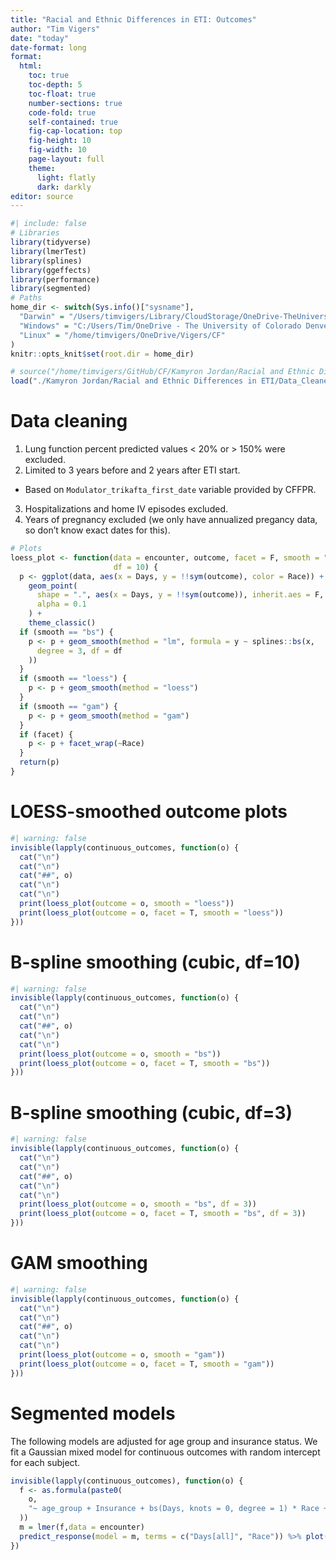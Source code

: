 ```yaml
---
title: "Racial and Ethnic Differences in ETI: Outcomes"
author: "Tim Vigers"
date: "today"
date-format: long
format:
  html:
    toc: true
    toc-depth: 5
    toc-float: true
    number-sections: true
    code-fold: true
    self-contained: true
    fig-cap-location: top
    fig-height: 10
    fig-width: 10
    page-layout: full
    theme:
      light: flatly
      dark: darkly
editor: source
---
```


```r
#| include: false
# Libraries
library(tidyverse)
library(lmerTest)
library(splines)
library(ggeffects)
library(performance)
library(segmented)
# Paths
home_dir <- switch(Sys.info()["sysname"],
  "Darwin" = "/Users/timvigers/Library/CloudStorage/OneDrive-TheUniversityofColoradoDenver/Vigers/CF",
  "Windows" = "C:/Users/Tim/OneDrive - The University of Colorado Denver/Vigers/CF",
  "Linux" = "/home/timvigers/OneDrive/Vigers/CF"
)
knitr::opts_knit$set(root.dir = home_dir)
```

```r
# source("/home/timvigers/GitHub/CF/Kamyron Jordan/Racial and Ethnic Differences in ETI/create_outcomes_dataset.R")
load("./Kamyron Jordan/Racial and Ethnic Differences in ETI/Data_Cleaned/outcomes_dataset.RData")
```

# Data cleaning

1. Lung function percent predicted values < 20% or > 150% were excluded.
2. Limited to 3 years before and 2 years after ETI start.
  - Based on `Modulator_trikafta_first_date` variable provided by CFFPR.
3. Hospitalizations and home IV episodes excluded.
4. Years of pregnancy excluded (we only have annualized pregancy data, so don't know exact dates for this).

```r
# Plots
loess_plot <- function(data = encounter, outcome, facet = F, smooth = "bs",
                       df = 10) {
  p <- ggplot(data, aes(x = Days, y = !!sym(outcome), color = Race)) +
    geom_point(
      shape = ".", aes(x = Days, y = !!sym(outcome)), inherit.aes = F,
      alpha = 0.1
    ) +
    theme_classic()
  if (smooth == "bs") {
    p <- p + geom_smooth(method = "lm", formula = y ~ splines::bs(x,
      degree = 3, df = df
    ))
  }
  if (smooth == "loess") {
    p <- p + geom_smooth(method = "loess")
  }
  if (smooth == "gam") {
    p <- p + geom_smooth(method = "gam")
  }
  if (facet) {
    p <- p + facet_wrap(~Race)
  }
  return(p)
}
```

# LOESS-smoothed outcome plots

```r
#| warning: false
invisible(lapply(continuous_outcomes, function(o) {
  cat("\n")
  cat("\n")
  cat("##", o)
  cat("\n")
  cat("\n")
  print(loess_plot(outcome = o, smooth = "loess"))
  print(loess_plot(outcome = o, facet = T, smooth = "loess"))
}))
```

# B-spline smoothing (cubic, df=10)

```r
#| warning: false
invisible(lapply(continuous_outcomes, function(o) {
  cat("\n")
  cat("\n")
  cat("##", o)
  cat("\n")
  cat("\n")
  print(loess_plot(outcome = o, smooth = "bs"))
  print(loess_plot(outcome = o, facet = T, smooth = "bs"))
}))
```

# B-spline smoothing (cubic, df=3)

```r
#| warning: false
invisible(lapply(continuous_outcomes, function(o) {
  cat("\n")
  cat("\n")
  cat("##", o)
  cat("\n")
  cat("\n")
  print(loess_plot(outcome = o, smooth = "bs", df = 3))
  print(loess_plot(outcome = o, facet = T, smooth = "bs", df = 3))
}))
```

# GAM smoothing

```r
#| warning: false
invisible(lapply(continuous_outcomes, function(o) {
  cat("\n")
  cat("\n")
  cat("##", o)
  cat("\n")
  cat("\n")
  print(loess_plot(outcome = o, smooth = "gam"))
  print(loess_plot(outcome = o, facet = T, smooth = "gam"))
}))
```

# Segmented models

The following models are adjusted for age group and insurance status. We fit a Gaussian mixed model for continuous outcomes with random intercept for each subject.

```r
invisible(lapply(continuous_outcomes), function(o) {
  f <- as.formula(paste0(
    o,
    "~ age_group + Insurance + bs(Days, knots = 0, degree = 1) * Race + (1 | eDWID)"
  ))
  m = lmer(f,data = encounter)
  predict_response(model = m, terms = c("Days[all]", "Race")) %>% plot()
})

```
